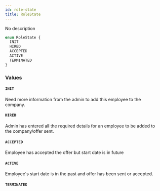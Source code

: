 ```yaml
---
id: role-state
title: RoleState
---
```


No description

```graphql
enum RoleState {
  INIT
  HIRED
  ACCEPTED
  ACTIVE
  TERMINATED
}
```

### Values

#### `INIT`

Need more information from the admin to add this employee to the company.

#### `HIRED`

Admin has entered all the required details for an employee to be added to the company/offer sent.

#### `ACCEPTED`

Employee has accepted the offer but start date is in future

#### `ACTIVE`

Employee's start date is in the past and offer has been sent or accepted.

#### `TERMINATED`
